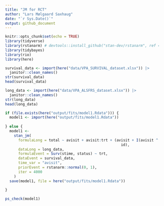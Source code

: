 ```yaml
---
title: "JM for RCT"
author: "Lars Mølgaard Saxhaug"
date: "`r Sys.Date()`"
output: github_document
---
```


```r
knitr::opts_chunk$set(echo = TRUE)
library(tidyverse)
library(rstanarm) # devtools::install_github("stan-dev/rstanarm", ref = "feature/survival", build_vignettes = FALSE)
library(tidybayes)
library(rio)
library(here)
```

```r
survival_data <- import(here("data/VPA_SURVIVAL_dataset.xlsx")) |> 
  janitor::clean_names()
str(survival_data)
head(survival_data)

long_data <- import(here("data/VPA_ALSFRS_dataset.xlsx")) |> 
  janitor::clean_names()
str(long_data)
head(long_data)

```

```r
if (file.exists(here("output/fits/model1.Rdata"))) {
  model1 <- import(here("output/fits/model1.Rdata"))
  
} else {
  model1 <-
    stan_jm(
      formulaLong = total ~ avisit + avisit:trt + (avisit + I(avisit ^ 2) |
                                                     id),
      dataLong = long_data,
      formulaEvent = Surv(stime, status) ~ trt,
      dataEvent = survival_data,
      time_var = "avisit",
      priorEvent = rstanarm::normal(0, 1),
      iter = 4000
    )
  save(model1, file = here("output/fits/model1.Rdata"))
  
}

```

```r
ps_check(model1)

```

